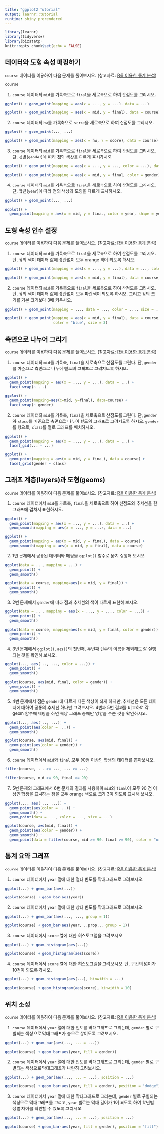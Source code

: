 ```yaml
---
title: "ggplot2 Tutorial"
output: learnr::tutorial
runtime: shiny_prerendered
---
```


```r
library(learnr)
library(tidyverse)
library(bizstatp)
knitr::opts_chunk$set(echo = FALSE)
```


## 데이터와 도형 속성 매핑하기

`course` 데이터를 이용하여 다음 문제를 풀어보시오. (참고자료: [R을 이용한 통계 분석](https://kilhwan.github.io/bizstat-book/chap-visulaize.html#sec:getStarted-ggplot2))

```r
course
```

1. `course` 데이터의 `mid`를 가록축으로 `final`을 세로축으로 하여 산점도를 그리시오. 

```r
ggplot() + geom_point(mapping = aes(x = ..., y = ...), data = ...)
```

```r
ggplot() + geom_point(mapping = aes(x = mid, y = final), data = course)
```

2. `course` 데이터의 `hw`를 가록축으로 `scroe`을 세로축으로 하여 산점도를 그리시오. 

```r
ggplot() + geom_point(..., ...)
```

```r
ggplot() + geom_point(mapping = aes(x = hw, y = score), data = course)
```

3. `course` 데이터의 `mid`를 가록축으로 `final`을 세로축으로 하여 산점도를 그리시오. 단, 성별(`gender`)에 따라 점의 색상을 다르게 표시하시오.  

```r
ggplot() + geom_point(mapping = aes(x = ..., y = ..., color = ...), data = ...)
```

```r
ggplot() + geom_point(mapping = aes(x = mid, y = final, color = gender), data = course)
```

4. `course` 데이터의 `mid`를 가록축으로 `final`을 세로축으로 하여 산점도를 그리시오. 단, 학년(`year`)에 따라 점의 색상과 모양을 다르게 표시하시오.  

```r
ggplot() + geom_point(..., ...)
```

```r
ggplot() + 
  geom_point(mapping = aes(x = mid, y = final, color = year, shape = year), data = course)
```


## 도형 속성 인수 설정 

`course` 데이터를 이용하여 다음 문제를 풀어보시오. (참고자료: [R을 이용한 통계 분석](https://kilhwan.github.io/bizstat-book/chap-visulaize.html#%EB%8F%84%ED%98%95%EC%9D%98-%EC%86%8D%EC%84%B1%EC%97%90-%EB%8C%80%EC%9D%91%EC%8B%9C%ED%82%A4%EA%B8%B0-vs.%EB%8F%84%ED%98%95%EC%9D%98-%EC%86%8D%EC%84%B1-%EC%9D%B8%EC%88%98%EB%A5%BC-%EC%84%A4%EC%A0%95%ED%95%98%EA%B8%B0))

1. `course` 데이터의 `mid`를 가록축으로 `final`을 세로축으로 하여 산점도를 그리시오. 단, 점의 색이 데이터 값에 상관없이 모두 orange 색이 되도록 하시오. 

```r
ggplot() + geom_point(mapping = aes(x = ..., y = ...), data = ..., color = ...)
```

```r
ggplot() + geom_point(mapping = aes(x = mid, y = final), data = course, color = "orange")
```

2. `course` 데이터의 `mid`를 가록축으로 `final`을 세로축으로 하여 산점도를 그리시오. 단, 점의 색이 데이터 값에 상관없이 모두 파란색이 되도록 하시오. 그리고 점의 크기를 기본 크기보다 3배 키우시오.  

```r
ggplot() + geom_point(mapping = ..., data = ..., color = ..., size = ...)
```

```r
ggplot() + geom_point(mapping = aes(x = mid, y = final), data = course, 
                      color = "blue", size = 3)
```


## 측면으로 나누어 그리기

`course` 데이터를 이용하여 다음 문제를 풀어보시오. (참고자료: [R을 이용한 통계 분석](https://kilhwan.github.io/bizstat-book/chap-visulaize.html#sec:facets))

1. `course` 데이터의 `mid`를 가록축, `final`을 세로축으로 산점도를 그린다. 단, `gender`를 기준으로 측면으로 나누어 별도의 그래프로 그려지도록 하시오.

```r
ggplot() + 
  geom_point(mapping = aes(x = ..., y = ...), data = ...) +
  facet_wrap(~ ...)
```

```r
ggplot() + 
  geom_point(mapping=aes(x=mid, y=final), data=course) +
  facet_wrap(~ gender)
```

2. `course` 데이터의 `mid`를 가록축, `final`을 세로축으로 산점도를 그린다. 단, `gender`와 `class`를 기준으로 측면으로 나누어 별도의 그래프로 그려지도록 하시오. `gender`를 행으로, `class`를 열로 그래프를 배치하시오.

```r
ggplot() + 
  geom_point(mapping = aes(x = ..., y = ...), data = ...) +
  facet_gid(... ~ ...)
```

```r
ggplot() + 
  geom_point(mapping = aes(x = mid, y = final), data = course) +
  facet_grid(gender ~ class)
```


## 그래프 계층(layers)과 도형(geoms)

`course` 데이터를 이용하여 다음 문제를 풀어보시오. (참고자료: [R을 이용한 통계 분석](https://kilhwan.github.io/bizstat-book/chap-visulaize.html#sec:layerAndGeom))

1. `course` 데이터에서 `mid`를 가로축, `final`을 세로축으로 하여 산점도와 추세선을 한 그래프에 겹쳐서 표현하시오.

```r
ggplot() + 
  geom_point(mapping = aes(x = ..., y = ...), data = ...) +
  geom_smooth(mapping = aes(x = ..., y = ...), data = ...) 
```

```r
ggplot() + 
  geom_point(mapping = aes(x = mid, y = final), data = course) +
  geom_smooth(mapping = aes(x = mid, y = final), data = course) 
```

2. 1번 문제에서 공통된 데이터와 매핑을 `ggplot()` 함수로 옮겨 실행해 보시오.

```r
ggplot(data = ..., mapping = ...) + 
  geom_point() +
  geom_smooth() 
```

```r
ggplot(data = course, mapping=aes(x = mid, y = final)) + 
  geom_point() +
  geom_smooth() 
```

3. 2번 문제에서 `gender`에 따라 점과 추세선의 색이 다르게 표현해 보시오.  

```r
ggplot(data = ..., mapping = aes(x = ..., y = ..., color = ...)) + 
  geom_point() +
  geom_smooth() 
```

```r
ggplot(data = course, mapping=aes(x = mid, y = final, color = gender)) + 
  geom_point() +
  geom_smooth() 
```

4. 3번 문제에서 `ggplot()`, `aes()`의 첫번째, 두번째 인수의 이름을 제외해도 잘 실행되는 것을 확인해 보시오. 

```r
ggplot(..., aes(..., ..., color = ...)) + 
  geom_point() +
  geom_smooth() 
```

```r
ggplot(course, aes(mid, final, color = gender)) + 
  geom_point() +
  geom_smooth() 
```

5. 4번 문제에서 점은 `gender`에 따르게 다른 색상이 되게 하지만, 추세선은 모든 데이터에 대하여 공통의 추세선 하나만 그려보시오. 4번과 5번 결과를 비교하여 각 geom 함수에 매핑을 하면 해당 그래프 층에만 영향을 주는 것을 확인하시오. 

```r
ggplot(..., aes(..., ...)) + 
  geom_point(aes(color = ...)) +
  geom_smooth() 
```

```r
ggplot(course, aes(mid, final)) + 
  geom_point(aes(color = gender)) +
  geom_smooth() 
```

6. `course` 데이터에서 `mid`와 `final` 모두 90점 이상인 학생의 데이터를 뽑아보시오.

```r
filter(course, ... >= ..., ... >= ...)
```

```r
filter(course, mid >= 90, final >= 90)
```

7. 5번 문제의 그래프에서 6번 문제의 결과를 사용하여 `mid`와 `final`이 모두 90 점 이상인 학생을 표시하는 점을 모두 orange 색으로 크기 3이 되도록 표시해 보시오. 

```r
ggplot(..., aes(..., ...)) + 
  geom_point(aes(color = ...)) +
  geom_smooth() +
  geom_point(data = ..., color = ..., size = ...)
```

```r
ggplot(course, aes(mid, final)) + 
  geom_point(aes(color = gender)) +
  geom_smooth() +
  geom_point(data = filter(course, mid >= 90, final >= 90), color = "orange", size = 3)
```


## 통계 요약 그래프

`course` 데이터를 이용하여 다음 문제를 풀어보시오. (참고자료: [R을 이용한 통계 분석](https://kilhwan.github.io/bizstat-book/chap-visulaize.html#sec:ggplotStat))

1. `course` 데이터에서 `year` 열에 대한 절대 빈도를 막대그래프로 그려보시오. 

```r
ggplot(...) + geom_bar(aes(...))
```

```r
ggplot(course) + geom_bar(aes(year))
```

2. `course` 데이터에서 `year` 열에 대한 상대 빈도를 막대그래프로 그려보시오. 

```r
ggplot(...) + geom_bar(aes(..., ..., group = 1))
```

```r
ggplot(course) + geom_bar(aes(year, ..prop.., group = 1))
```

3. `course` 데이터에서 `score` 열에 대한 히스토그램을 그려보시오. 

```r
ggplot(...) + geom_histogram(aes(...))
```

```r
ggplot(course) + geom_histogram(aes(score))
```

4. `course` 데이터에서 `score` 열에 대한 히스토그램을 그려보시오. 단, 구간의 넓이가 10점이 되도록 하시오.

```r
ggplot(...) + geom_histogram(aes(...), binwidth = ...)
```

```r
ggplot(course) + geom_histogram(aes(score), binwidth = 10)
```


## 위치 조정

`course` 데이터를 이용하여 다음 문제를 풀어보시오. (참고자료: [R을 이용한 통계 분석](https://kilhwan.github.io/bizstat-book/chap-visulaize.html#sec:position))

1. `course` 데이터에서 `year` 열에 대한 빈도를 막대그래프로 그리는데, `gender` 별로 구별되는 색상으로 막대그래프가 층으로 쌓이도록 그려보시오. 

```r
ggplot(...) + geom_bar(aes(..., ... = ...))
```

```r
ggplot(course) + geom_bar(aes(year, fill = gender))
```

2. `course` 데이터에서 `year` 열에 대한 빈도를 막대그래프로 그리는데, `gender` 별로 구별되는 색상으로 막대그래프가 나란히 그려보시오. 

```r
ggplot(...) + geom_bar(aes(..., ... = ...), position = ...)
```

```r
ggplot(course) + geom_bar(aes(year, fill = gender), position = "dodge")
```

3. `course` 데이터에서 `year` 열에 대한 막대그래프로 그리는데, `gender` 별로 구별되는 색상으로 막대그래프를 그리고, `year` 별로는 막대 길이가 1이 되도록 하여 학년별 성별 차이를 확인할 수 있도록 그리시오.  

```r
ggplot(...) + geom_bar(aes(..., ... = ...), position = ...)
```

```r
ggplot(course) + geom_bar(aes(year, fill = gender), position = "fill")
```





